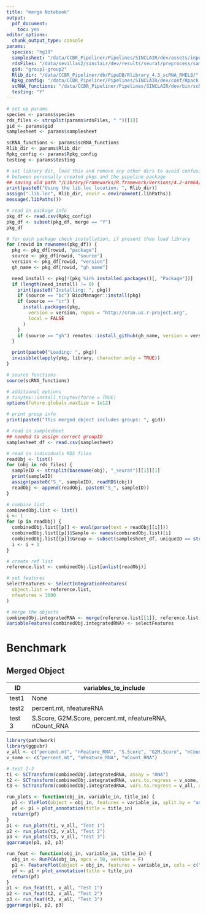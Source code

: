 ```yaml
---
title: "merge Notebook"
output:
  pdf_document:
    toc: yes
editor_options:
  chunk_output_type: console
params:
  species: "hg19"
  samplesheet: "/data/CCBR_Pipeliner/Pipelines/SINCLAIR/dev/assets/input_manifest_cellranger.csv"
  rdsFiles: "/data/sevillas2/sinclair/dev/results/seurat/preprocess/sample2_seurat_preprocess.rds /data/sevillas2/sinclair/dev/results/seurat/preprocess/sample4_seurat_preprocess.rds"
  gid: "group1-group2"
  Rlib_dir: "/data/CCBR_Pipeliner/db/PipeDB/Rlibrary_4.3_scRNA_RHEL8/"
  Rpkg_config: "/data/CCBR_Pipeliner/Pipelines/SINCLAIR/dev/conf/Rpack.config"
  scRNA_functions: "/data/CCBR_Pipeliner/Pipelines/SINCLAIR/dev/bin/scRNA_functions.R"
  testing: "Y"
---
```


```r
# set up params
species <- params$species
rds_files <- strsplit(params$rdsFiles, " ")[[1]]
gid <- params$gid
samplesheet <- params$samplesheet

scRNA_functions <- params$scRNA_functions
Rlib_dir <- params$Rlib_dir
Rpkg_config <- params$Rpkg_config
testing <- params$testing
```

```r
# set library dir, load this and remove any other dirs to avoid confusion
# between personally created pkgs and the pipeline package
## saving old path "/Library/Frameworks/R.framework/Versions/4.2-arm64/Resources/library"
print(paste0("Using the lib.loc location: ", Rlib_dir))
assign(".lib.loc", Rlib_dir, envir = environment(.libPaths))
message(.libPaths())

# read in package info
pkg_df <- read.csv(Rpkg_config)
pkg_df <- subset(pkg_df, merge == "Y")
pkg_df

# for each package check installation, if present then load library
for (rowid in rownames(pkg_df)) {
  pkg <- pkg_df[rowid, "package"]
  source <- pkg_df[rowid, "source"]
  version <- pkg_df[rowid, "version"]
  gh_name <- pkg_df[rowid, "gh_name"]

  need_install <- pkg[!(pkg %in% installed.packages()[, "Package"])]
  if (length(need_install) != 0) {
    print(paste0("Installing: ", pkg))
    if (source == "bc") BiocManager::install(pkg)
    if (source == "cr") {
      install.packages(pkg,
        version = version, repos = "http://cran.us.r-project.org",
        local = FALSE
      )
    }
    if (source == "gh") remotes::install_github(gh_name, version = version, local = FALSE)
  }

  print(paste0("Loading: ", pkg))
  invisible(lapply(pkg, library, character.only = TRUE))
}

# source functions
source(scRNA_functions)

# additional options
# tinytex::install_tinytex(force = TRUE)
options(future.globals.maxSize = 1e12)
```

```r
# print group info
print(paste0("This merged object includes groups: ", gid))

# read in samplesheet
## needed to assign correct groupID
samplesheet_df <- read.csv(samplesheet)

# read in individuals RDS files
readObj <- list()
for (obj in rds_files) {
  sampleID <- strsplit(basename(obj), "_seurat")[[1]][1]
  print(sampleID)
  assign(paste0("S_", sampleID), readRDS(obj))
  readObj <- append(readObj, paste0("S_", sampleID))
}

# combine list
combinedObj.list <- list()
i <- 1
for (p in readObj) {
  combinedObj.list[[p]] <- eval(parse(text = readObj[[i]]))
  combinedObj.list[[p]]$Sample <- names(combinedObj.list)[i]
  combinedObj.list[[p]]$Group <- subset(samplesheet_df, uniqueID == strsplit(names(combinedObj.list)[i], "_")[[1]][2])$groupID
  i <- i + 1
}
```

```r
# create ref list
reference.list <- combinedObj.list[unlist(readObj)]

# set features
selectFeatures <- SelectIntegrationFeatures(
  object.list = reference.list,
  nfeatures = 3000
)

# merge the objects
combinedObj.integratedRNA <- merge(reference.list[[1]], reference.list[2:length(reference.list)])
VariableFeatures(combinedObj.integratedRNA) <- selectFeatures
```

# Benchmark
## Merged Object
| ID | variables_to_include |
| ---| --- |
| test1 | None |
| test2 | percent.mt, nfeatureRNA |
| test 3 | S.Score, G2M.Score, percent.mt, nfeatureRNA, nCount_RNA |

```r
library(patchwork)
library(ggpubr)
v_all <- c("percent.mt", "nFeature_RNA", "S.Score", "G2M.Score", "nCount_RNA")
v_some <- c("percent.mt", "nFeature_RNA", "nCount_RNA")

# test 1-3
t1 <- SCTransform(combinedObj.integratedRNA, assay = "RNA")
t2 <- SCTransform(combinedObj.integratedRNA, vars.to.regress = v_some, assay = "RNA")
t3 <- SCTransform(combinedObj.integratedRNA, vars.to.regress = v_all, assay = "RNA")

run_plots <- function(obj_in, variable_in, title_in) {
  p1 <- VlnPlot(object = obj_in, features = variable_in, split.by = "annot", stack = TRUE)
  pf <- p1 + plot_annotation(title = title_in)
  return(pf)
}
p1 <- run_plots(t1, v_all, "Test 1")
p2 <- run_plots(t2, v_all, "Test 2")
p3 <- run_plots(t3, v_all, "Test 3")
ggarrange(p1, p2, p3)

run_feat <- function(obj_in, variable_in, title_in) {
  obj_in <- RunPCA(obj_in, npcs = 50, verbose = F)
  p1 <- FeaturePlot(object = obj_in, features = variable_in, cols = c("grey", "blue"), reduction = "pca")
  pf <- p1 + plot_annotation(title = title_in)
  return(pf)
}
p1 <- run_feat(t1, v_all, "Test 1")
p2 <- run_feat(t2, v_all, "Test 2")
p3 <- run_feat(t3, v_all, "Test 3")
ggarrange(p1, p2, p3)
```
